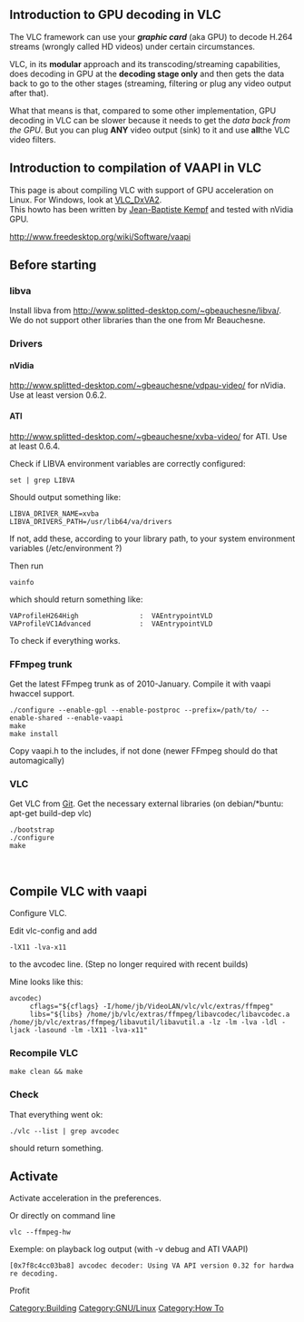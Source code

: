 {{wikipedia|Video Acceleration API}} 

== Introduction to GPU decoding in VLC  ==
{{See also|VLC GPU Decoding}}

The VLC framework can use your '''''graphic card''''' (aka GPU) to decode H.264 streams (wrongly called HD&nbsp;videos) under certain circumstances. 

VLC, in its '''modular''' approach and its transcoding/streaming capabilities, does decoding in GPU at the '''decoding stage only''' and then gets the data back to go to the other stages (streaming, filtering or plug any video output after that). 

What that means is that, compared to some other implementation, GPU decoding in VLC can be slower because it needs to get the ''data back from the GPU''. But you can plug '''ANY''' video output (sink) to it and use '''all '''the VLC video filters. 



== Introduction to compilation of VAAPI in VLC  ==

This page is about compiling VLC with support of GPU acceleration on Linux. For Windows, look at [[VLC_DxVA2]].<br>

This howto has been written by [[User:J-b|Jean-Baptiste Kempf]] and tested with nVidia GPU. 

http://www.freedesktop.org/wiki/Software/vaapi

== Before starting  ==

=== libva  ===

Install libva from http://www.splitted-desktop.com/~gbeauchesne/libva/.{{dead link}} We do not support other libraries than the one from Mr Beauchesne. 

=== Drivers  ===

==== nVidia  ====

http://www.splitted-desktop.com/~gbeauchesne/vdpau-video/ for nVidia.{{dead link}}  Use at least version 0.6.2.

==== ATI  ====

http://www.splitted-desktop.com/~gbeauchesne/xvba-video/ for ATI.{{dead link}} Use at least 0.6.4.

Check if LIBVA environment variables are correctly configured:

 set | grep LIBVA

Should output something like:

 LIBVA_DRIVER_NAME=xvba
 LIBVA_DRIVERS_PATH=/usr/lib64/va/drivers

If not, add these, according to your library path, to your system environment variables (/etc/environment ?)

Then run 

 vainfo

which should return something like:

 VAProfileH264High               :	VAEntrypointVLD
 VAProfileVC1Advanced            :	VAEntrypointVLD

To check if everything works.

=== FFmpeg trunk  ===

Get the latest FFmpeg trunk as of 2010-January. Compile it with vaapi hwaccel support. 

 ./configure --enable-gpl --enable-postproc --prefix=/path/to/ --enable-shared --enable-vaapi
 make
 make install

Copy vaapi.h to the includes, if not done (newer FFmpeg should do that automagically)

=== VLC  ===

Get VLC from [[Git]]. Get the necessary external libraries (on debian/*buntu: apt-get build-dep vlc) 

 ./bootstrap
 ./configure
 make

<br> 

== Compile VLC with vaapi  ==

Configure VLC. 

Edit vlc-config and add 

 -lX11 -lva-x11

to the avcodec line. (Step no longer required with recent builds)

Mine looks like this: 

 avcodec)
      cflags="${cflags} -I/home/jb/VideoLAN/vlc/vlc/extras/ffmpeg"
      libs="${libs} /home/jb/vlc/extras/ffmpeg/libavcodec/libavcodec.a /home/jb/vlc/extras/ffmpeg/libavutil/libavutil.a -lz -lm -lva -ldl -ljack -lasound -lm -lX11 -lva-x11"

=== Recompile VLC  ===

 make clean &amp;&amp; make

=== Check  ===

That everything went ok: 

 ./vlc --list | grep avcodec

should return something.

== Activate  ==

Activate acceleration in the preferences. 

Or directly on command line

 vlc --ffmpeg-hw

Exemple: on playback log output (with -v debug and ATI VAAPI)

 [0x7f8c4cc03ba8] avcodec decoder: Using VA API version 0.32 for hardware decoding.

Profit

[[Category:Building]]
[[Category:GNU/Linux]]
[[Category:How To]]